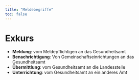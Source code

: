```yaml
---
title: "Meldebegriffe"
toc: false
---
```


# Exkurs 

* __Meldung__: vom Meldepflichtigen an das Gesundheitsamt
* __Benachrichtigung__: Von Gemeinschaftseinrichtungen an das Gesundheitsamt
* __Übermittlung__: vom Gesundheitsamt an die Landesstelle
* __Unterrichtung__: vom Gesundheitsamt an ein anderes Amt